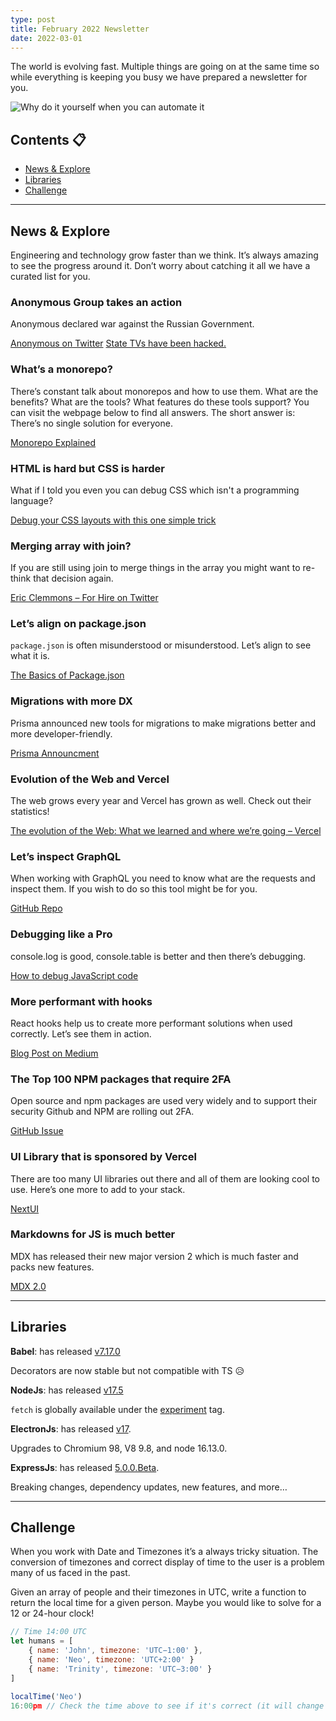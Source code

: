 ```yaml
---
type: post
title: February 2022 Newsletter
date: 2022-03-01
---
```



The world is evolving fast. Multiple things are going on at the same time so while everything is keeping you busy we have prepared a newsletter for you.

<Image
  src="/memes/february-2022.png"
  alt="Why do it yourself when you can automate it"
  width={500}
  height={500}
/>

## Contents 📋

- [News & Explore](#news--explore)
- [Libraries](#libraries)
- [Challenge](#challenge)

---

## <a name="#news--explore">News & Explore</a>

Engineering and technology grow faster than we think. It’s always amazing to see the progress around it. Don’t worry about catching it all we have a curated list for you.

### Anonymous Group takes an action

Anonymous declared war against the Russian Government.

[Anonymous on Twitter](https://twitter.com/YourAnonOne/status/1496965766435926039)
[State TVs have been hacked.](https://twitter.com/YourAnonOne/status/1497682868985905154)

### What’s a monorepo?

There’s constant talk about monorepos and how to use them. What are the benefits? What are the tools? What features do these tools support? You can visit the webpage below to find all answers. The short answer is: There’s no single solution for everyone.

[Monorepo Explained](https://monorepo.tools/)

### HTML is hard but CSS is harder

What if I told you even you can debug CSS which isn't a programming language?

[Debug your CSS layouts with this one simple trick](https://whitep4nth3r.com/blog/debug-css-layouts/)

### Merging array with join?

If you are still using join to merge things in the array you might want to re-think that decision again.

[Eric Clemmons – For Hire on Twitter](https://twitter.com/ericclemmons/status/1488558951008509963)

### Let’s align on package.json

`package.json` is often misunderstood or misunderstood. Let’s align to see what it is.

[The Basics of Package.json](https://nodesource.com/blog/the-basics-of-package-json)

### Migrations with more DX

Prisma announced new tools for migrations to make migrations better and more developer-friendly.

[Prisma Announcment](https://www.prisma.io/blog/prisma-migrate-dx-primitives)

### Evolution of the Web and Vercel

The web grows every year and Vercel has grown as well. Check out their statistics!

[The evolution of the Web: What we learned and where we’re going – Vercel](https://vercel.com/blog/how-the-web-evolves)

### Let’s inspect GraphQL

When working with GraphQL you need to know what are the requests and inspect them. If you wish to do so this tool might be for you.

[GitHub Repo](https://github.com/warrenday/graphql-network-inspector)

### Debugging like a Pro

console.log is good, console.table is better and then there’s debugging.

[How to debug JavaScript code](https://flaviocopes.com/debugging/)

### More performant with hooks

React hooks help us to create more performant solutions when used correctly. Let’s see them in action.

[Blog Post on Medium](https://blog.bitsrc.io/react-hooks-optimisation-8da478ded16d)

### The Top 100 NPM packages that require 2FA

Open source and npm packages are used very widely and to support their security Github and NPM are rolling out 2FA.

[GitHub Issue](https://github.blog/2022-02-01-top-100-npm-package-maintainers-require-2fa-additional-security/)

### UI Library that is sponsored by Vercel

There are too many UI libraries out there and all of them are looking cool to use. Here’s one more to add to your stack.

[NextUI](https://nextui.org/docs/components/collapse)

### Markdowns for JS is much better

MDX has released their new major version 2 which is much faster and packs new features.

[MDX 2.0](https://mdxjs.com/)

---

## <a name="#libraries">Libraries</a>

**Babel**: has released [v7.17.0](https://babeljs.io/blog/2022/02/02/7.17.0)

Decorators are now stable but not compatible with TS :disappointed_relieved:

**NodeJs**: has released [v17.5](https://nodejs.org/dist/latest-v17.x/docs/api/)

`fetch` is globally available under the [experiment](https://fusebit.io/blog/node-fetch/) tag.

**ElectronJs**: has released [v17](https://www.electronjs.org/blog/electron-17-0).

Upgrades to Chromium 98, V8 9.8, and node 16.13.0.

**ExpressJs**: has released [5.0.0.Beta](https://github.com/expressjs/express/blob/5.0/History.md).

Breaking changes, dependency updates, new features, and more…

---

## <a name="#challenge">Challenge</a>

When you work with Date and Timezones it’s a always tricky situation. The conversion of timezones and correct display of time to the user is a problem many of us faced in the past.

Given an array of people and their timezones in UTC, write a function to return the local time for a given person. Maybe you would like to solve for a 12 or 24-hour clock!

```js
// Time 14:00 UTC
let humans = [
    { name: 'John', timezone: 'UTC−1:00' },
    { name: 'Neo', timezone: 'UTC+2:00' }
    { name: 'Trinity', timezone: 'UTC−3:00' }
]

localTime('Neo')
16:00pm // Check the time above to see if it's correct (it will change on your usage and when you run)
```
